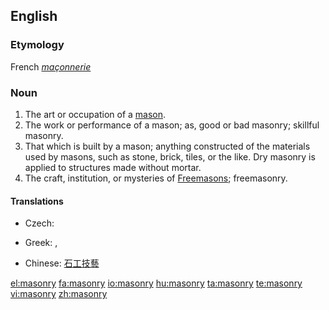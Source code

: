 ==English==
{{wikipedia}}
===Etymology===
French ''[[maçonnerie]]''
===Noun===
{{en-noun|-}}

# The art or occupation of a [[mason]].
# The work or performance of a mason; as, good or bad masonry; skillful masonry.
# That which is built by a mason; anything constructed of the materials used by masons, such as stone, brick, tiles, or the like. Dry masonry is applied to structures made without mortar.
# The craft, institution, or mysteries of [[Freemason]]s; freemasonry.

====Translations====
{{trans-top|art or occupation of a mason}}
* Czech: {{t-|cs|zednictví|n}}
{{trans-mid}}
{{trans-bottom}}
{{trans-top|freemasonry}}
* Greek: {{t+|el|τεκτονισμός|m|sc=Grek}},  {{t|el|μασονία|f|sc=Grek}}
{{trans-mid}}
{{trans-bottom}}

{{checktrans-top}}
*Chinese: [[石工技藝]]
{{trans-bottom}}

[[el:masonry]]
[[fa:masonry]]
[[io:masonry]]
[[hu:masonry]]
[[ta:masonry]]
[[te:masonry]]
[[vi:masonry]]
[[zh:masonry]]
